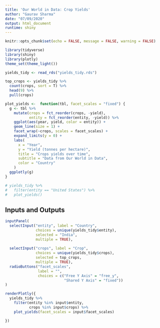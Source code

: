 ```yaml
---
title: 'Our World in Data: Crop Yields'
author: "Gaurav Sharma"
date: "07/09/2020"
output: html_document
runtime: shiny
---
```


```r
knitr::opts_chunk$set(echo = FALSE, message = FALSE, warning = FALSE)
```

```r
library(tidyverse)
library(shiny)
library(plotly)
theme_set(theme_light())
```

```r
yields_tidy <- read_rds("yields_tidy.rds")

top_crops <- yields_tidy %>% 
  count(crops, sort = T) %>% 
  head(9) %>% 
  pull(crops)

```

```r
plot_yields <-  function(tbl, facet_scales = "fixed") {
  g <- tbl %>%
    mutate(crops = fct_reorder(crops, -yield),
           entity = fct_reorder(entity, -yield)) %>%
    ggplot(aes(year, yield, color = entity)) +
    geom_line(size = 1) +
    facet_wrap(~crops, scales = facet_scales) +
    expand_limits(y = 0) +
    labs(
      x = "Year",
      y = "Yield (tonnes per hectare)",
      title = "Crops yields over time",
      subtitle = "Data from Our World in Data",
      color = "Country"
    )
  ggplotly(g)
}

# yields_tidy %>%
#   filter(entity == "United States") %>%
#   plot_yields()

```

## Inputs and Outputs

```r
inputPanel(
  selectInput("entity", label = "Country",
              choices = unique(yields_tidy$entity),
              selected = "India",
              multiple = TRUE),
  
  selectInput("crops", label = "Crop",
              choices = unique(yields_tidy$crops),
              selected = top_crops,
              multiple = TRUE),
  radioButtons("facet_scales",
               label = "",
               choices = c("Free Y Axis" = "free_y",
                           "Shared Y Axis" = "fixed"))
)

renderPlotly({
  yields_tidy %>%
    filter(entity %in% input$entity,
           crops %in% input$crops) %>%
    plot_yields(facet_scales = input$facet_scales)

})

```
